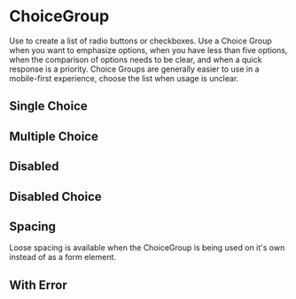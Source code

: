 

<Meta title="Forms/ChoiceGroup" component={ChoiceGroup} />

# ChoiceGroup

Use to create a list of radio buttons or checkboxes. Use a Choice Group when you want to emphasize options, when you have less than five options, when the comparison of options needs to be clear, and when a quick response is a priority. Choice Groups are generally easier to use in a mobile-first experience, choose the list when usage is unclear.

<Canvas>
    <Story story={stories.Default} name="Default" />
</Canvas>

<ArgsTable story="Default" />

## Single Choice

<Canvas>
    <Story story={stories.SingleChoice} />
</Canvas>

## Multiple Choice

<Canvas>
    <Story story={stories.MultiChoice} />
</Canvas>

## Disabled

<Canvas>
    <Story story={stories.Disabled} />
</Canvas>

## Disabled Choice

<Canvas>
    <Story story={stories.DisabledChoice} />
</Canvas>

## Spacing

Loose spacing is available when the ChoiceGroup is being used on it's own instead of as a form element.

<Canvas>
    <Story story={stories.Spacing} />
</Canvas>

## With Error

<Canvas>
    <Story story={stories.WithError} />
</Canvas>
